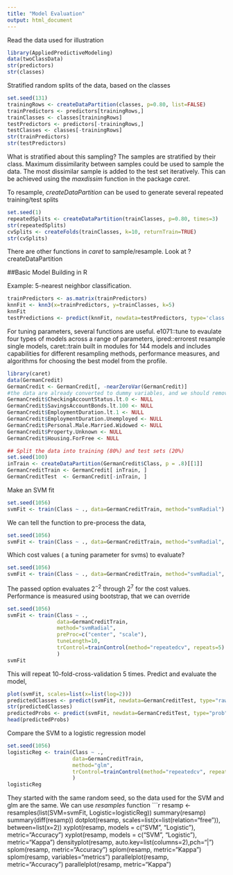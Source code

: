 ```yaml
---
title: "Model Evaluation"
output: html_document
---
```

Read the data used for illustration

```r
library(AppliedPredictiveModeling)
data(twoClassData)
str(predictors)
str(classes)
```
Stratified random splits of the data, based on the classes
```r
set.seed(131)
trainingRows <- createDataPartition(classes, p=0.80, list=FALSE)
trainPredictors <- predictors[trainingRows,]
trainClasses <- classes[trainingRows]
testPredictors <- predictors[-trainingRows,]
testClasses <- classes[-trainingRows]
str(trainPredictors)
str(testPredictors)
```
What is stratified about this sampling? The samples are stratified by their class.
Maximum dissimilarity between samples could be used to sample the data. The most dissimilar sample is 
added to the test set iteratively. This can be achieved using the _maxdissim_ function in the package _caret_.

To resample, _createDataPartition_ can be used to generate several repeated training/test splits
```r
set.seed(1)
repeatedSplits <- createDataPartition(trainClasses, p=0.80, times=3)
str(repeatedSplits)
cvSplits <- createFolds(trainClasses, k=10, returnTrain=TRUE)
str(cvSplits)
```
There are other functions in _caret_ to sample/resample. Look at ?createDataPartition

##Basic Model Building in R

Example: 5-nearest neighbor classification. 
```r
trainPredictors <- as.matrix(trainPredictors)
knnFit <- knn3(x=trainPredictors, y=trainClasses, k=5)
knnFit
testPredictions <- predict(knnFit, newdata=testPredictors, type='class')
```
For tuning parameters, several functions are useful. e1071::tune to evaulate four types of models across a range of parameters, ipred::errorest resample single models, caret::train built in modules for 144 models and includes capabilities for different resampling methods, performance measures, and algorithms for choosing the best model from the profile. 


```r
library(caret)
data(GermanCredit)
GermanCredit <- GermanCredit[, -nearZeroVar(GermanCredit)]
#the data are already converted to dummy variables, and we should remove duplicated values
GermanCredit$CheckingAccountStatus.lt.0 <- NULL
GermanCredit$SavingsAccountBonds.lt.100 <- NULL
GermanCredit$EmploymentDuration.lt.1 <- NULL
GermanCredit$EmploymentDuration.Unemployed <- NULL
GermanCredit$Personal.Male.Married.Widowed <- NULL
GermanCredit$Property.Unknown <- NULL
GermanCredit$Housing.ForFree <- NULL

## Split the data into training (80%) and test sets (20%)
set.seed(100)
inTrain <- createDataPartition(GermanCredit$Class, p = .8)[[1]]
GermanCreditTrain <- GermanCredit[ inTrain, ]
GermanCreditTest  <- GermanCredit[-inTrain, ]
```

Make an SVM fit
```r
set.seed(1056)
svmFit <- train(Class ~ ., data=GermanCreditTrain, method="svmRadial")
```
We can tell the function to pre-process the data,
```r
set.seed(1056)
svmFit <- train(Class ~ ., data=GermanCreditTrain, method="svmRadial", preProc=c("center", "scale"))
```
Which cost values ( a tuning parameter for svms) to evaluate?
```r
set.seed(1056)
svmFit <- train(Class ~ ., data=GermanCreditTrain, method="svmRadial", preProc=c("center", "scale"), tuneLength=10)
```
The passed option evaluates $2^{-2}$ through $2^{7}$ for the cost values. Performance is measured using bootstrap, that we can override 
```r
set.seed(1056)
svmFit <- train(Class ~ .,
                data=GermanCreditTrain,
                method="svmRadial",
                preProc=c("center", "scale"),
                tuneLength=10,
                trControl=trainControl(method="repeatedcv", repeats=5)
                )
svmFit
```
This will repeat 10-fold-cross-validation 5 times. Predict and evaluate the model,
```r
plot(svmFit, scales=list(x=list(log=2)))
predictedClasses <- predict(svmFit, newdata=GermanCreditTest, type="raw")
str(predictedClasses)
predictedProbs <- predict(svmFit, newdata=GermanCreditTest, type="prob")
head(predictedProbs)
```
Compare the SVM to a logistic regression model
```r
set.seed(1056)
logisticReg <- train(Class ~ ., 
                     data=GermanCreditTrain,
                     method="glm",
                     trControl=trainControl(method="repeatedcv", repeats=5)
                     )
logisticReg
```

They started with the same random seed, so the data used for the SVM and glm are the same. We can use _resamples_ function
```r
resamp <- resamples(list(SVM=svmFit, Logistic=logisticReg))
summary(resamp)
summary(diff(resamp))
dotplot(resamp,
        scales=list(x=list(relation="free")),
        between=list(x=2))
xyplot(resamp, models = c("SVM", "Logistic"), metric="Accuracy")
xyplot(resamp, models = c("SVM", "Logistic"), metric="Kappa")
densityplot(resamp, auto.key=list(columns=2),pch="|")
splom(resamp, metric="Accuracy")
splom(resamp, metric="Kappa")
splom(resamp, variables="metrics")
parallelplot(resamp, metric="Accuracy")
parallelplot(resamp, metric="Kappa")
